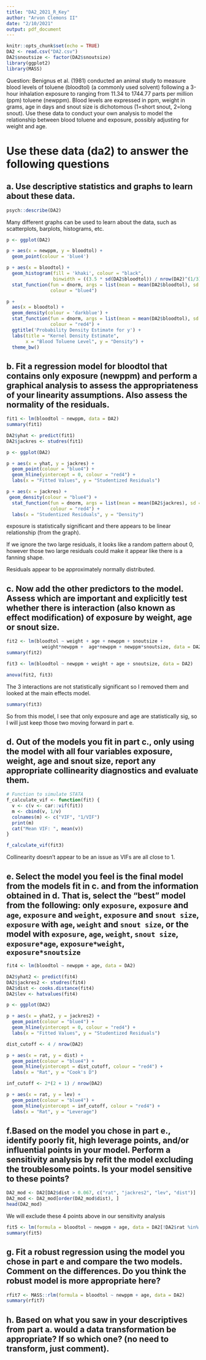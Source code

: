 ```yaml
---
title: "DA2_2021_R_Key"
author: "Arvon Clemons II"
date: "2/10/2021"
output: pdf_document
---
```


```r
knitr::opts_chunk$set(echo = TRUE)
DA2 <- read.csv("DA2.csv")
DA2$snoutsize <- factor(DA2$snoutsize)
library(ggplot2)
library(MASS)
```

Question:  Benignus et al. (1981) conducted an animal study to measure blood levels of toluene (bloodtol) (a commonly used solvent) following a 3-hour inhalation exposure to ranging from 11.34 to 1744.77 parts per million (ppm) toluene (newppm). Blood levels are expressed in ppm, weight in grams, age in days and snout size is dichotomous (1=short snout, 2=long snout).  Use these data to conduct your own analysis to model the relationship between blood toluene and exposure, possibly adjusting for weight and age.  

# Use these data (da2) to answer the following questions

## a.   Use descriptive statistics and graphs to learn about these data.

```r
psych::describe(DA2)
```

Many different graphs can be used to learn about the data, such as scatterplots, barplots, histograms, etc.
```r
p <- ggplot(DA2)

p + aes(x = newppm, y = bloodtol) +
  geom_point(colour = 'blue4')

p + aes(x = bloodtol) +
  geom_histogram(fill = 'khaki', colour = "black", 
                 binwidth = ((3.5 * sd(DA2$bloodtol)) / nrow(DA2)^(1/3)), aes(y = ..density..)) +
  stat_function(fun = dnorm, args = list(mean = mean(DA2$bloodtol), sd = sd(DA2$bloodtol)),
                colour = "blue4")

p + 
  aes(x = bloodtol) + 
  geom_density(colour = 'darkblue') +
  stat_function(fun = dnorm, args = list(mean = mean(DA2$bloodtol), sd = sd(DA2$bloodtol)),
                colour = "red4") +
  ggtitle('Probability Density Estimate for y') + 
  labs(title = "Kernel Density Estimate",
       x = "Blood Toluene Level", y = "Density") +
  theme_bw()
```


## b.   Fit a regression model for bloodtol that contains only exposure (newppm) and perform a graphical analysis to assess the appropriateness of your linearity assumptions.  Also assess the normality of the residuals.

```r
fit1 <- lm(bloodtol ~ newppm, data = DA2)
summary(fit1)

DA2$yhat <- predict(fit1)
DA2$jackres <- studres(fit1)

p <- ggplot(DA2)

p + aes(x = yhat, y = jackres) +
  geom_point(colour = "blue4") +
  geom_hline(yintercept = 0, colour = "red4") +
  labs(x = "Fitted Values", y = "Studentized Residuals")

p + aes(x = jackres) +
 geom_density(colour = "blue4") +
  stat_function(fun = dnorm, args = list(mean = mean(DA2$jackres), sd = sd(DA2$jackres)),
                colour = "red4") +
  labs(x = "Studentized Residuals", y = "Density")
```

exposure is statistically significant and there appears to be linear relationship (from the graph).

If we ignore the two large residuals, it looks like a random pattern about 0, however those two large residuals could make it appear like there is a fanning shape.

Residuals appear to be approximately normally distributed.

## c.    Now add the other predictors to the model.  Assess which are important and explicitly test whether there is interaction (also known as effect modification) of exposure by weight, age or snout size. 

```r
fit2 <- lm(bloodtol ~ weight + age + newppm + snoutsize + 
             weight*newppm +  age*newppm + newppm*snoutsize, data = DA2)
summary(fit2)
```

```r
fit3 <- lm(bloodtol ~ newppm + weight + age + snoutsize, data = DA2)

anova(fit2, fit3)
```

The 3 interactions are not statistically significant so I removed them and looked at the main effects model.

```r
summary(fit3)
```

So from this model, I see that only exposure and age are statistically sig, so I will just keep those two moving forward in part e.

## d.   Out of the models you fit in part c., only using the model with all four variables exposure, weight, age and snout size, report any appropriate collinearity diagnostics and evaluate them.

```r
# Function to simulate STATA
f_calculate_vif <- function(fit) {
  v <- c(v <- car::vif(fit))
  m <- cbind(v, 1/v)
  colnames(m) <- c("VIF", "1/VIF")
  print(m)
  cat("Mean VIF: ", mean(v))
}
```

```r
f_calculate_vif(fit3)
```

Collinearity doesn’t appear to be an issue as VIFs are all close to 1.

## e.   Select the model you feel is the final model from the models fit in c. and from the information obtained in d.  That is, select the “best” model from the following:  only `exposure`, `exposure` and `age`, `exposure` and `weight`, `exposure` and `snout size`, `exposure` with `age`, `weight` and `snout size`, or the model with `exposure`, `age`, `weight`, `snout size`, `exposure*age`, `exposure*weight`, `exposure*snoutsize`

```r
fit4 <- lm(bloodtol ~ newppm + age, data = DA2)

DA2$yhat2 <- predict(fit4)
DA2$jackres2 <- studres(fit4)
DA2$dist <- cooks.distance(fit4)
DA2$lev <- hatvalues(fit4)

p <- ggplot(DA2)

p + aes(x = yhat2, y = jackres2) +
  geom_point(colour = "blue4") +
  geom_hline(yintercept = 0, colour = "red4") +
  labs(x = "Fitted Values", y = "Studentized Residuals")

dist_cutoff <- 4 / nrow(DA2)

p + aes(x = rat, y = dist) +
  geom_point(colour = "blue4") +
  geom_hline(yintercept = dist_cutoff, colour = "red4") +
  labs(x = "Rat", y = "Cook's D")

inf_cutoff <- 2*(2 + 1) / nrow(DA2)

p + aes(x = rat, y = lev) +
  geom_point(colour = "blue4") +
  geom_hline(yintercept = inf_cutoff, colour = "red4") +
  labs(x = "Rat", y = "Leverage")
```



## f.Based on the model you chose in part e., identify poorly fit, high leverage points, and/or influential points in your model.  Perform a sensitivity analysis by refit the model excluding the troublesome points.  Is your model sensitive to these points?

```r
DA2_mod <- DA2[DA2$dist > 0.067, c("rat", "jackres2", "lev", "dist")]
DA2_mod <- DA2_mod[order(DA2_mod$dist), ]
head(DA2_mod)
```

We will exclude these 4 points above in our sensitivity analysis
```r
fit5 <- lm(formula = bloodtol ~ newppm + age, data = DA2[!DA2$rat %in% DA2_mod$rat, ])
summary(fit5)
```


## g.   Fit a robust regression using the model you chose in part e and compare the two models.  Comment on the differences.  Do you think the robust model is more appropriate here?

```r
rfit7 <- MASS::rlm(formula = bloodtol ~ newppm + age, data = DA2)
summary(rfit7)
```


## h.   Based on what you saw in your descriptives from part a. would a data transformation be appropriate?  If so which one?  (no need to transform, just comment).